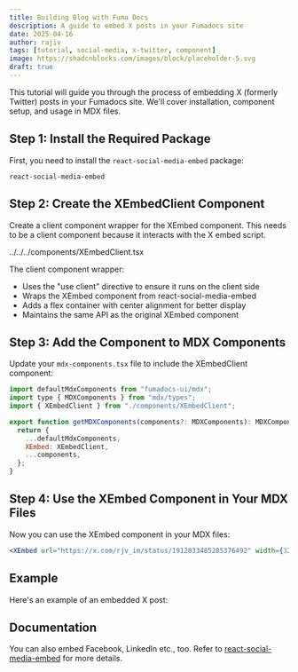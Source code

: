 ```yaml
---
title: Building Blog with Fuma Docs
description: A guide to embed X posts in your Fumadocs site
date: 2025-04-16
author: rajiv
tags: [tutorial, social-media, x-twitter, component]
image: https://shadcnblocks.com/images/block/placeholder-5.svg
draft: true
---
```


This tutorial will guide you through the process of embedding X (formerly Twitter) posts in your Fumadocs site. We'll cover installation, component setup, and usage in MDX files.

## Step 1: Install the Required Package

First, you need to install the `react-social-media-embed` package:

```package-install
react-social-media-embed
```

## Step 2: Create the XEmbedClient Component

Create a client component wrapper for the XEmbed component. This needs to be a client component because it interacts with the X embed script.

<include lang="tsx" meta='title="XEmbedClient.tsx"'>
  ../../../components/XEmbedClient.tsx
</include>

The client component wrapper:

- Uses the "use client" directive to ensure it runs on the client side
- Wraps the XEmbed component from react-social-media-embed
- Adds a flex container with center alignment for better display
- Maintains the same API as the original XEmbed component

## Step 3: Add the Component to MDX Components

Update your `mdx-components.tsx` file to include the XEmbedClient component:

```jsx
import defaultMdxComponents from "fumadocs-ui/mdx";
import type { MDXComponents } from "mdx/types";
import { XEmbedClient } from "./components/XEmbedClient";

export function getMDXComponents(components?: MDXComponents): MDXComponents {
  return {
    ...defaultMdxComponents,
    XEmbed: XEmbedClient,
    ...components,
  };
}

```

## Step 4: Use the XEmbed Component in Your MDX Files

Now you can use the XEmbed component in your MDX files:

```jsx
<XEmbed url="https://x.com/rjv_im/status/1912033485285376492" width={325} />
```

## Example

Here's an example of an embedded X post:

<div className="flex justify-center my-6">
  <XEmbed url="https://x.com/rjv_im/status/1912033485285376492" width={325} />
</div>

## Documentation

You can also embed Facebook, LinkedIn etc., too. Refer to [react-social-media-embed](https://www.npmjs.com/package/react-social-media-embed) for more details.
